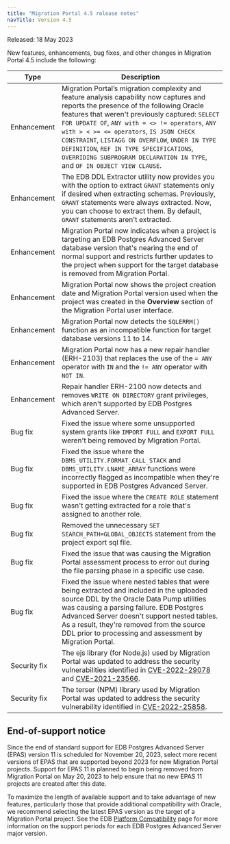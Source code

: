 ```yaml
---
title: "Migration Portal 4.5 release notes"
navTitle: Version 4.5
---
```


Released: 18 May 2023

New features, enhancements, bug fixes, and other changes in Migration Portal 4.5 include the following:

| Type | Description |
| ---- |------------ |
| Enhancement | Migration Portal’s migration complexity and feature analysis capability now captures and reports the presence of the following Oracle features that weren't previously captured: `SELECT FOR UPDATE OF`, `ANY with = <> != operators`, `ANY with > < >= <= operators`, `IS JSON CHECK CONSTRAINT`, `LISTAGG ON OVERFLOW`, `UNDER IN TYPE DEFINITION`, `REF IN TYPE SPECIFICATIONS`, `OVERRIDING SUBPROGRAM DECLARATION IN TYPE`, and `OF IN OBJECT VIEW CLAUSE`.  |
| Enhancement | The EDB DDL Extractor utility now provides you with the option to extract `GRANT` statements only if desired when extracting schemas. Previously, `GRANT` statements were always extracted. Now, you can choose to extract them.  By default, `GRANT` statements aren't extracted. |
| Enhancement | Migration Portal now indicates when a project is targeting an EDB Postgres Advanced Server database version that's nearing the end of normal support and restricts further updates to the project when support for the target database is removed from Migration Portal. |
| Enhancement | Migration Portal now shows the project creation date and Migration Portal version used when the project was created in the **Overview** section of the Migration Portal user interface.  |
| Enhancement | Migration Portal now detects the `SQLERRM()` function as an incompatible function for target database versions 11 to 14. |
| Enhancement | Migration Portal now has a new repair handler (ERH-2103) that replaces the use of the `= ANY` operator with `IN` and the `!= ANY` operator with `NOT IN`. |
| Enhancement | Repair handler ERH-2100 now detects and removes `WRITE ON DIRECTORY` grant privileges, which aren't supported by EDB Postgres Advanced Server. |
| Bug fix | Fixed the issue where some unsupported system grants like `IMPORT FULL` and `EXPORT FULL` weren't being removed by Migration Portal.  |
| Bug fix | Fixed the issue where the `DBMS_UTILITY.FORMAT_CALL_STACK` and `DBMS_UTILITY.LNAME_ARRAY` functions were incorrectly flagged as incompatible when they're supported in EDB Postgres Advanced Server.  |
| Bug fix | Fixed the issue where the `CREATE ROLE` statement wasn't getting extracted for a role that's assigned to another role. |
| Bug fix | Removed the unnecessary `SET SEARCH_PATH=GLOBAL_OBJECTS` statement from the project export sql file.  |
| Bug fix | Fixed the issue that was causing the Migration Portal assessment process to error out during the file parsing phase in a specific use case. |
| Bug fix | Fixed the issue where nested tables that were being extracted and included in the uploaded source DDL by the Oracle Data Pump utilities was causing a parsing failure. EDB Postgres Advanced Server doesn't support nested tables. As a result, they're removed from the source DDL prior to processing and assessment by Migration Portal.  |
| Security fix | The ejs library (for Node.js) used by Migration Portal was updated to address the security vulnerabilities identified in [CVE-2022-29078](https://nvd.nist.gov/vuln/detail/CVE-2022-29078) and [CVE-2021-23566](https://nvd.nist.gov/vuln/detail/CVE-2021-23566).|
| Security fix | The terser (NPM) library used by Migration Portal was updated to address the security vulnerability identified in [CVE-2022-25858](https://nvd.nist.gov/vuln/detail/CVE-2022-25858). |

## End-of-support notice
Since the end of standard support for EDB Postgres Advanced Server (EPAS) version 11 is scheduled for November 20, 2023, select more recent versions of EPAS that are supported beyond 2023 for new Migration Portal projects.  Support for EPAS 11 is planned to begin being removed from Migration Portal on May 20, 2023 to help ensure that no new EPAS 11 projects are created after this date. 

To maximize the length of available support and to take advantage of new features, particularly those that provide additional compatibility with Oracle, we recommend selecting the latest EPAS version as the target of a Migration Portal project. See the EDB [Platform Compatibility](https://www.enterprisedb.com/platform-compatibility#epas) page for more information on the support periods for each EDB Postgres Advanced Server major version. 
